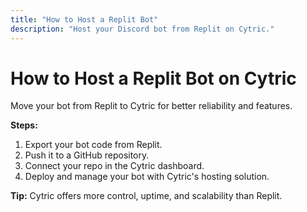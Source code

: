 ```yaml
---
title: "How to Host a Replit Bot"
description: "Host your Discord bot from Replit on Cytric."
---
```


# How to Host a Replit Bot on Cytric

Move your bot from Replit to Cytric for better reliability and features.

**Steps:**

1. Export your bot code from Replit.
2. Push it to a GitHub repository.
3. Connect your repo in the Cytric dashboard.
4. Deploy and manage your bot with Cytric's hosting solution.

**Tip:** Cytric offers more control, uptime, and scalability than Replit.

